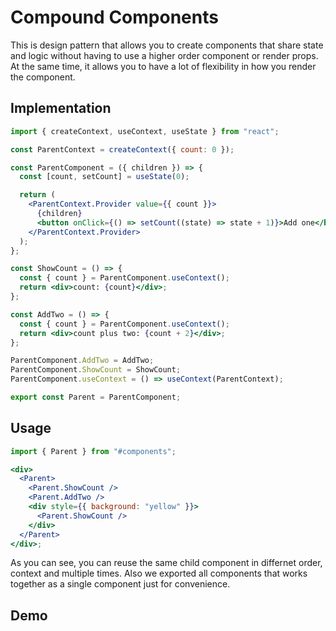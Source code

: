 # Compound Components

This is design pattern that allows you to create components that share state and logic without having to use a higher order component or render props. At the same time, it allows you to have a lot of flexibility in how you render the component.

## Implementation

```jsx filename="CompoundComponents.tsx" copy
import { createContext, useContext, useState } from "react";

const ParentContext = createContext({ count: 0 });

const ParentComponent = ({ children }) => {
  const [count, setCount] = useState(0);

  return (
    <ParentContext.Provider value={{ count }}>
      {children}
      <button onClick={() => setCount((state) => state + 1)}>Add one</button>
    </ParentContext.Provider>
  );
};

const ShowCount = () => {
  const { count } = ParentComponent.useContext();
  return <div>count: {count}</div>;
};

const AddTwo = () => {
  const { count } = ParentComponent.useContext();
  return <div>count plus two: {count + 2}</div>;
};

ParentComponent.AddTwo = AddTwo;
ParentComponent.ShowCount = ShowCount;
ParentComponent.useContext = () => useContext(ParentContext);

export const Parent = ParentComponent;
```

## Usage

```jsx
import { Parent } from "#components";

<div>
  <Parent>
    <Parent.ShowCount />
    <Parent.AddTwo />
    <div style={{ background: "yellow" }}>
      <Parent.ShowCount />
    </div>
  </Parent>
</div>;
```


<Callout emoji="💡">
  As you can see, you can reuse the same child component in differnet order,
  context and multiple times. Also we exported all components that works
  together as a single component just for convenience.
</Callout>

## Demo


<AppWrapper>
  <Parent>
    <Parent.ShowCount />
    <Parent.AddTwo />
    <div style={{ background: "yellow" }}>
      <Parent.ShowCount />
    </div>
  </Parent>
</AppWrapper>
